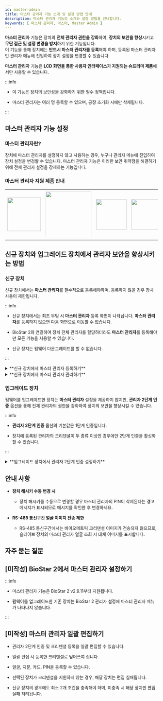 ```yaml
---
id: master-admin
title: 마스터 관리자 기능 소개 및 설정 방법 안내
description: 마스터 관리자 기능의 소개와 설정 방법을 안내합니다.
keywords: [ 마스터 관리자, 마스터, Master Admin ]
---
```


**마스터 관리자** 기능은 장치의 **전체 관리자 권한을 강화**하여, **장치의 보안을 향상**시키고 **무단 접근 및 설정 변경을 방지**하기 위한 기능입니다.<br/>이 기능을 통해 장치에는 **반드시 마스터 관리자를 등록**해야 하며, 등록된 마스터 관리자만 관리자 메뉴에 진입하여 장치 설정을 변경할 수 있습니다.

**마스터 관리자** 기능은 **LCD 화면을 통한 사용자 인터페이스가 지원되는 슈프리마 제품**에서만 사용할 수 있습니다.

:::info

* 이 기능은 장치의 보안성을 강화하기 위한 필수 정책입니다.

* 마스터 관리자는 여러 명 등록할 수 있으며, 공장 초기화 시에만 삭제됩니다.

:::


## 마스터 관리자 기능 설정

### 마스터 관리자란?

장치에 마스터 관리자를 설정하지 않고 사용하는 경우, 누구나 관리자 메뉴에 진입하여 장치 설정을 변경할 수 있습니다. 마스터 관리자 기능은 이러한 보안 취약점을 해결하기 위해 전체 관리자 설정을 강제하는 기능입니다.

### 마스터 관리자 지원 제품 안내

<Table className='component'>
<Tbody>
<Row className='center white'>

<Td><Image src='/img/techdochub/BioStation 3-Front.png' className='none' alone width='110px'/></Td>

<Td><Image src='/img/techdochub/BioStation 2a-front.png' className='none' alone width='150px' /></Td>

<Td><Image src='/img/techdochub/BioLite N2-Front.png' className='none' alone width='100px' /></Td>

<Td><Image src='/img/techdochub/X-Station 2-DPB-APB-Front.png' className='none' alone width='100px' /></Td>

<Td><Image src='/img/techdochub/X-Station 2-ODPB-OAPB-Front.png' className='none' alone width='100px' /></Td>

<Td><Image src='/img/techdochub/X-Station 2-QDPB-QAPB-Front.png' className='none' alone width='90px' /></Td>

</Row>
<Row className='center'>

<Td>**BioStation 3**<br/>[BS3-DB]<br/>[BS3-APWB]</Td>

<Td>**BioStation 2a**<br/>[BS2A-ODPB]<br/>[BS2A-OAPWB]</Td>

<Td>**BioLite N2**<br/>[BLN2-ODB]<br/>[BLN2-OAB]<br/>[BLN2-PAB]</Td>

<Td>**X-Station 2**<br/>[XS2-DPB]<br/>[XS2-APB]</Td>

<Td>**X-Station 2**<br/>[XS2-ODPB]<br/>[XS2-OAPB]</Td>

<Td>**X-Station 2**<br/>[XS2-QDPB]<br/>[XS2-QAPB]</Td>

</Row>
</Tbody>
</Table>

## 신규 장치와 업그레이드 장치에서 관리자 보안을 향상시키는 방법

### **신규 장치**

신규 장치에서는 **마스터 관리자**를 필수적으로 등록해야하며, 등록하지 않을 경우 장치 사용이 제한됩니다.

:::info

* 신규 장치에서는 최초 부팅 시 **마스터 관리자** 등록 화면이 나타납니다. **마스터 관리자**를 등록하지 않으면 다음 화면으로 이동할 수 없습니다.

* BioStar 2와 연결하여 장치 전체 관리자를 할당하더라도 **마스터 관리자**를 등록해야만 모든 기능을 사용할 수 있습니다.

* 신규 장치는 펌웨어 다운그레이드를 할 수 없습니다.

:::

<details>
<summary>**신규 장치에서 마스터 관리자 등록하기**</summary>

#### **신규 장치에서 마스터 관리자 등록하기**

1. 신규 장치를 최초 부팅하면 **마스터 관리자** 등록 화면이 나타납니다.

    <Image src='/img/techdochub/setting-master-admin-1.png' caption width='300px' />

1. **마스터 관리자**를 등록하기 위해 최소 두 종류 이상의 크리덴셜을 등록해야 합니다. 원하는 크리덴셜 두 종류를 선택하여 등록하세요.

    <Image src='/img/techdochub/setting-master-admin-2.png' caption width='300px' />

    **마스터 관리자**에 등록할 수 있는 크리덴셜은 다음과 같습니다.

    <Table>
      <Tbody>
      <Row>
        <Th>크리덴셜 종류</Th>
        <Th>등록 가능 개수</Th>
        <Th>세부 조건</Th>
      </Row>
      <Row>
        <Td>카드</Td>
        <Td>최대 4개</Td>
        <Td>CSN, Wiegand 타입만 지원<br/>동일 타입 내 중복 등록 불가</Td>
      </Row>
      <Row>
        <Td>얼굴</Td>
        <Td>최대 2개</Td>
        <Td>동종 알고리즘 탑재 장치에서만 등록 가능<br/>IR Face, Visual Face 모델로 구분</Td>
      </Row>
      <Row>
        <Td>지문</Td>
        <Td>최대 2개</Td>
        <Td>유효성 검사 기능은 제공하지 않음</Td>
      </Row>
      <Row>
        <Td>PIN</Td>
        <Td>1개</Td>
        <Td>최소 8자리 이상</Td>
      </Row>
      </Tbody>
    </Table>

    :::note

    **등록 조건**

    * 최소 두 종류 이상의 크리덴셜을 등록해야 합니다.

    * 신규 장치와 업그레이드 장치 모두 동일한 조건이 적용됩니다.

    * 장치가 지원하는 모든 크리덴셜을 인증 수단으로 사용할 수 있습니다.

    :::

1. 두 종류 이상의 크리덴셜을 등록한 후, **Complete** 버튼을 누르면 **마스터 관리자** 등록이 완료됩니다.

    <Image src='/img/techdochub/setting-master-admin-3.png' caption width='300px' />

<!-- :::warning

**마스터 관리자 미등록 시 경고 메시지**

마스터 관리자 또는 그에 준하는 설정이 되어 있지 않은 경우, 설정 저장 시 경고 팝업 메시지로 안내합니다.

<Image src='/img/techdochub/no-register-master-admin.png' alone caption />

::: -->

</details>

<details>
<summary>**신규 장치에서 마스터 관리자 관리하기**</summary>

#### **신규 장치에서 마스터 관리자 관리하기**

신규 장치에서 **마스터 관리자** 설정은 **설정 → 장치 → 마스터 관리자** 메뉴에서 변경할 수 있습니다.

<div className='grid-container'>

<Image src='/img/techdochub/edit-master-admin-1.png' caption width='300px' />

<Image src='/img/techdochub/setting-master-admin-3.png' caption width='300px' />

</div>


</details>


### **업그레이드 장치**

펌웨어를 업그레이드한 장치는 **마스터 관리자** 설정을 제공하지 않지만, **관리자 2단계 인증** 옵션을 통해 전체 관리자의 권한을 강화하여 장치의 보안을 향상시킬 수 있습니다.

:::info

* **관리자 2단계 인증** 옵션의 기본값은 1단계 인증입니다.

* 장치에 등록된 관리자의 크리덴셜이 두 종류 이상인 경우에만 2단계 인증을 활성화할 수 있습니다.

:::

<details>
<summary>**업그레이드 장치에서 관리자 2단계 인증 설정하기**</summary>

#### **업그레이드 장치에서 관리자 2단계 인증 설정하기** {#admin-two-step-authentication}

**설정 → 장치 → 관리자 2단계 인증** 메뉴에서 관리자 2단계 인증을 활성화할 수 있습니다.

**관리자 2단계 인증** 옵션은 기존에 사용하던 장치에서 펌웨어를 최신 버전으로 업그레이드 한 경우에만 표시됩니다.

<Image src='/img/techdochub/setting-two-step-authentication.png' caption width='300px' />

:::info

* **관리자 2단계 인증** 옵션은 슬레이브 장치에서는 표시되지 않습니다.

* 모든 관리자에게 두 종류 이상의 크리덴셜이 등록되어 있지 않을 때 활성화 시 설정이 실패하며 에러 메시지가 표시됩니다.

<Image src='/img/techdochub/error-two-step-authentication.png' caption width='300px' />

:::

:::warning

* **관리자 2단계 인증**을 활성화한 후 모든 관리자의 크리덴셜을 2종 미만으로 삭제하면, BioStar 2에 연결할 수 없는 상황에서 관리자 메뉴에 접근할 수 없게 됩니다. 따라서 관리자 크리덴셜을 삭제할 때는 각별한 주의가 필요합니다.

:::

</details>

## 안내 사항

* **장치 해시키 수동 변경 시**

  * 장치 해시키를 수동으로 변경할 경우 마스터 관리자의 PIN이 삭제된다는 경고 메시지가 표시되므로 메시지를 확인한 후 변경하세요.

* **RS-485 통신구간 얼굴 이미지 전송 제한**

  * RS-485 통신구간에서는 바이오메트릭 크리덴셜 이미지가 전송되지 않으므로, 슬레이브 장치의 마스터 관리자 얼굴 조회 시 대체 이미지를 표시합니다.


## 자주 묻는 질문


<FaqsItems data={FaqData} />


## [미작성] BioStar 2에서 마스터 관리자 설정하기

:::info

* 마스터 관리자 기능은 BioStar 2 v2.9.11부터 지원됩니다.

* 펌웨어를 업그레이드한 기존 장치는 BioStar 2 관리자 설정에 마스터 관리자 메뉴가 나타나지 않습니다.

:::

## [미작성] 마스터 관리자 일괄 편집하기

* 관리자 2단계 인증 및 크리덴셜 등록을 일괄 편집할 수 있습니다.

* 일괄 편집 시 등록한 크리덴셜로 덮어쓰여 집니다.

* 얼굴, 지문, 카드, PIN을 등록할 수 있습니다.

* 선택된 장치가 크리덴셜을 지원하지 않는 경우, 해당 장치는 편집 실패됩니다.

* 신규 장치의 경우에도 최소 2개 조건을 충족해야 하며, 미충족 시 해당 장치만 편집 실패 처리됩니다.